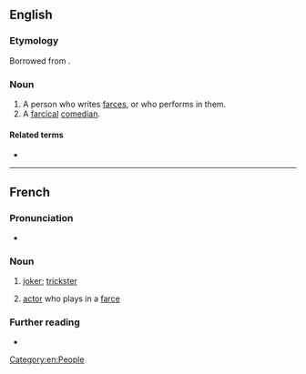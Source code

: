 ==English==

===Etymology===
Borrowed from {{bor|en|fr|farceur|notext=1}}.

===Noun===
{{en-noun}}

# A person who writes [[farce]]s, or who performs in them.
# A [[farcical]] [[comedian]].

====Related terms====
* {{l|en|farceuse}}

[[Category:en:People]]

----

==French==

===Pronunciation===
* {{IPA|/faʁ.sœʁ/|lang=fr}}

===Noun===
{{fr-noun|m|f=farceuse}}

# [[joker]]; [[trickster]]
# {{lb|fr|dated}} [[actor]] who plays in a [[farce]]

===Further reading===
* {{R:TLFi}}